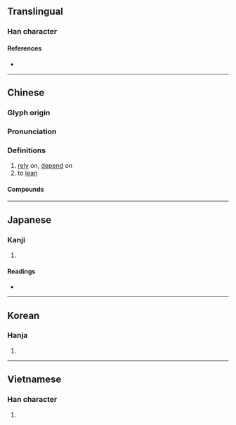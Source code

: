{{character info/new}}
==Translingual==

===Han character===
{{Han char|rn=9|rad=人|as=08|sn=10|four=24221|canj=OKMR|ids=⿰亻奇}}

====References====
* {{Han ref|kx=0108.050|dkj=00776|dj=0230.010|hdz=10173.010|uh=501A|ud=20506|bh=ADCA|bd=44490}}

----

==Chinese==
{{zh-forms}}

===Glyph origin===
{{Han etym}}

===Pronunciation===
{{zh-pron
|m=yǐ
|c=ji2
|mn=óa/í
|mn_note=óa - vernacular, í - literary
|mc=y
|oc=y
|ma=
|cat=v
}}

===Definitions===
{{zh-hanzi}}

# [[rely]] on, [[depend]] on
# to [[lean]]

====Compounds====
{{zh-der|倚靠}}

----

==Japanese==

===Kanji===
{{ja-kanji|grade=|rs=人08}}

# {{defn|lang=ja|sort=人08}}

====Readings====
* {{ja-readings|on=[[い]] (i), [[き]] (ki)|kun=[[よる]] (yoru), [[たのむ]] (tanomu)}}

----

==Korean==

===Hanja===
{{ko-hanja|hangeul=[[의]], [[기]]|rv=ui, gi|mr=ŭi, ki}}

# {{defn|lang=ko|sort=人08}}

----

==Vietnamese==

===Han character===
{{vi-hantu|[[ỷ]], [[ấy]]|rs=人08}}

# {{defn|lang=vi}}